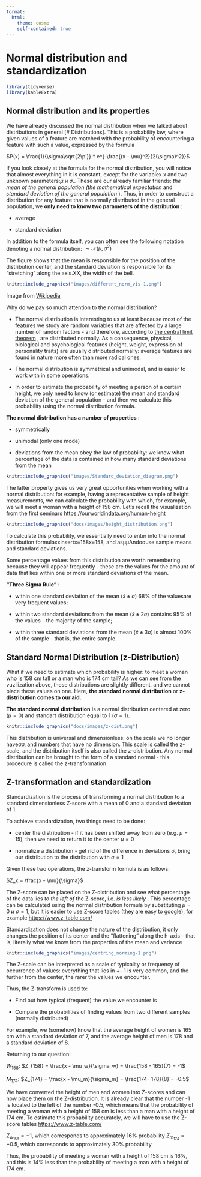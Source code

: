 ```yaml
---
format:
  html:
    theme: cosmo
    self-contained: true
---
```


# Normal distribution and standardization

```r
library(tidyverse)
library(kableExtra)
```

## Normal distribution and its properties

We have already discussed the normal distribution when we talked about distributions in general \[# Distributions\]. This is a probability law, where given values of a feature are matched with the probability of encountering a feature with such a value, expressed by the formula

$P(x) = \frac{1}{\sigma\sqrt{2\pi}} * e^{-\frac{(x - \mu)^2}{2(\sigma)^2}}$

If you look closely at the formula for the normal distribution, you will notice that almost everything in it is constant, except for the variablex x and two unknown parameters:$\mu$ и $\sigma$.. These are our already familiar friends: *the mean of the general population (the mathematical expectation* and *standard deviation of the general population* ). Thus, in order to construct a distribution for any feature that is normally distributed in the general population, we **only need to know two parameters of the distribution** :

-   average

-   standard deviation

In addition to the formula itself, you can often see the following notation denoting a normal distribution: $\sim \mathcal{N}(\mu, \, \sigma^2)$

The figure shows that the mean is responsible for the position of the distribution center, and the standard deviation is responsible for its “stretching” along the axis.XX, the width of the bell.

```r
knitr::include_graphics("images/different_norm_vis-1.png")
```

Image from [Wikipedia](https://ru.wikipedia.org/wiki/%D0%9D%D0%BE%D1%80%D0%BC%D0%B0%D0%BB%D1%8C%D0%BD%D0%BE%D0%B5_%D1%80%D0%B0%D1%81%D0%BF%D1%80%D0%B5%D0%B4%D0%B5%D0%BB%D0%B5%D0%BD%D0%B8%D0%B5)

Why do we pay so much attention to the normal distribution?

-   The normal distribution is interesting to us at least because most of the features we study are random variables that are affected by a large number of random factors - and therefore, according to [the central limit theorem](https://ru.wikipedia.org/wiki/%D0%A6%D0%B5%D0%BD%D1%82%D1%80%D0%B0%D0%BB%D1%8C%D0%BD%D0%B0%D1%8F_%D0%BF%D1%80%D0%B5%D0%B4%D0%B5%D0%BB%D1%8C%D0%BD%D0%B0%D1%8F_%D1%82%D0%B5%D0%BE%D1%80%D0%B5%D0%BC%D0%B0) , are distributed normally. As a consequence, physical, biological and psychological features (height, weight, expression of personality traits) are usually distributed normally: average features are found in nature more often than more radical ones.

-   The normal distribution is symmetrical and unimodal, and is easier to work with in some operations.

-   In order to estimate the probability of meeting a person of a certain height, we only need to know (or estimate) the mean and standard deviation of the general population - and then we calculate this probability using the normal distribution formula.

**The normal distribution has a number of properties** :

-   symmetrically

-   unimodal (only one mode)

-   deviations from the mean obey the law of probability: we know what percentage of the data is contained in how many standard deviations from the mean

```r
knitr::include_graphics("images/Standard_deviation_diagram.png")
```

The latter property gives us very great opportunities when working with a normal distribution: for example, having a representative sample of height measurements, we can calculate the probability with which, for example, we will meet a woman with a height of 158 cm. Let's recall the visualization from the first seminars <https://ourworldindata.org/human-height>

```r
knitr::include_graphics("docs/images/height_distribution.png")
```

To calculate this probability, we essentially need to enter into the normal distribution formulaxxinsertx=158x=158, and asμμAndσσuse sample means and standard deviations.

Some percentage values ​​from this distribution are worth remembering because they will appear frequently - these are the values ​​for the amount of data that lies within one or more standard deviations of the mean.

**“Three Sigma Rule”** :

-   within one standard deviation of the mean ($\bar x ± \sigma$) 68% of the values ​​are very frequent values;

-   within two standard deviations from the mean ($\bar x ± 2\sigma$) contains 95% of the values ​​- the majority of the sample;

-   within three standard deviations from the mean ($\bar x ± 3\sigma$) is almost 100% of the sample - that is, the entire sample.

## Standard Normal Distribution (z-Distribution)

What if we need to estimate which probability is higher: to meet a woman who is 158 cm tall or a man who is 174 cm tall? As we can see from the vuzilization above, these distributions are slightly different, and we cannot place these values ​​on one. Here, **the standard normal distribution** or **z-distribution comes to our aid.**

**The standard normal distribution** is a normal distribution centered at zero ($\mu=0$) and standart distribution equal to 1 ($\sigma=1$).

```r
knitr::include_graphics("docs/images/z-dist.png")
```
This distribution is universal and dimensionless: on the scale we no longer haveσσ, and numbers that have no dimension. This scale is called the z-scale, and the distribution itself is also called the z-distribution. Any normal distribution can be brought to the form of a standard normal - this procedure is called the z-transformation

## Z-transformation and standardization

Standardization is the process of transforming a normal distribution to a standard dimensionless Z-score with a mean of 0 and a standard deviation of 1.

To achieve standardization, two things need to be done:

-   center the distribution - if it has been shifted away from zero (e.g. $\mu=15$), then we need to return it to the center $\mu=0$

-   normalize a distribution - get rid of the difference in deviations $\sigma$, bring our distribution to the distribution with $\sigma=1$

Given these two operations, the z-transform formula is as follows:

$Z_x = \frac{x - \mu}{\sigma}$ 

The Z-score can be placed on the Z-distribution and see what percentage of the data lies *to the left of* the Z-score, i.e. *is less likely* . This percentage can be calculated using the normal distribution formula by substituting $\mu=0$ и $\sigma=1$, but it is easier to use Z-score tables (they are easy to google), for example <https://www.z-table.com/>

Standardization does not change the nature of the distribution, it only changes the position of its center and the “flattening” along the h-axis – that is, literally what we know from the properties of the mean and variance

```r
knitr::include_graphics("images/centring_norming-1.png")
```

The Z-scale can be interpreted as a scale of typicality or frequency of occurrence of values: everything that lies in +- 1 is very common, and the further from the center, the rarer the values ​​we encounter.

Thus, the Z-transform is used to:

-   Find out how typical (frequent) the value we encounter is

-   Compare the probabilities of finding values ​​from two different samples (normally distributed)

For example, we (somehow) know that the average height of women is 165 cm with a standard deviation of 7, and the average height of men is 178 and a standard deviation of 8.

Returning to our question:

$W_{158}$: $Z_{158} = \frac{x - \mu_w}{\sigma_w} = \frac{158 - 165}{7} = -1$ 

$M_{174}$: $Z_{174} = \frac{x - \mu_m}{\sigma_m} = \frac{174- 178}{8} = -0.5$ 

We have converted the height of men and women into Z-scores and can now place them on the Z-distribution. It is already clear that the number -1 is located to the left of the number -0.5, which means that the probability of meeting a woman with a height of 158 cm is less than a man with a height of 174 cm. To estimate this probability accurately, we will have to use the Z-score tables <https://www.z-table.com/>

$Z_{w_158} = -1$, which corresponds to approximately 16% probability
$Z_{m_174} = -0.5$, which corresponds to approximately 30% probability

Thus, the probability of meeting a woman with a height of 158 cm is 16%, and this is 14% less than the probability of meeting a man with a height of 174 cm.
